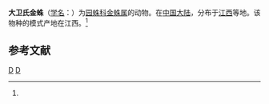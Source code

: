{{Speciesbox 
| taxon = Argiope davidi
| binomial_authority = (Schenkel, 1963)<ref name='id13576'>{{cite web| url =http://www.bioinfo.cn/db05/BjdwSpecies.php?action=view&id=13576| title =大卫氏金蛛| work =《中国动物物种编目数据库》| publisher =中国科学院微生物研究所| author =中国科学院动物研究所| accessdate =2009-04-28| deadurl =yes| archiveurl =https://web.archive.org/web/20160305101221/http://www.bioinfo.cn/db05/BjdwSpecies.php?action=view&id=13576| archivedate =2016-03-05}}</ref>
}}

'''大卫氏金蛛'''（[[学名|学名]]：{{lang|la|''Argiope davidi''}}）为[[园蛛科|园蛛科]][[金蛛属|金蛛属]]的动物。在[[中国大陆|中国大陆]]，分布于[[江西|江西]]等地。该物种的模式产地在江西。<ref name='id13576'/>

== 参考文献 ==
{{reflist}}

{{Taxonbar}}
[[Category:1963年描述的动物|D]]
[[Category:金蛛属|D]]